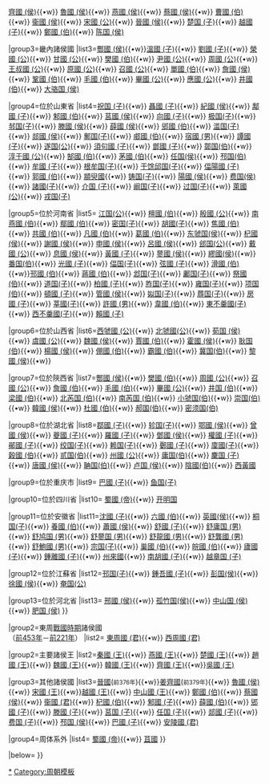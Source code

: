 {{Navbox
|name=周代諸侯列國
|title=[[周朝]][[周朝諸侯國列表|諸侯列國]]
|state=<includeonly>{{{state|autocollapse}}}</includeonly>
|basestyle=
|listclass=hlist
|belowclass=hlist

|group1=[[西周]]及東周[[春秋时期]]諸侯國<br />（[[前1046年]]－[[前453年]]）
|list1={{Navbox subgroup
|group1=周王畿
|list1=[[周朝|周 (王)]]

|group2=重要諸侯國
|list2={{nowrap begin}}[[秦国|秦國 (伯)]]{{•w}}[[吴国|吳國 (伯)]]{{•w}} [[齐国|齊國 (侯)]]{{•w}} [[鲁国|魯國 (侯)]]{{•w}} [[燕国|燕國 (侯)]]{{•w}} [[蔡國|蔡國 (侯)]]{{•w}} [[曹國|曹國 (伯)]]{{•w}} [[卫国|衞國 (侯)]]{{•w}} [[宋国|宋國 (公)]]{{•w}} [[晋国|晉國 (侯)]]{{•w}} [[楚国|楚国 (子)]]{{•w}} [[越國|越國 (子)]]{{•w}} [[鄭國|鄭國 (伯)]]{{•w}} [[陈国|陈国 (侯)]]

|group3=畿內諸侯國
|list3={{nowrap begin}}[[酆國|酆國 (侯)]]{{•w}}[[温国|溫國 (子)]]{{•w}} [[劉國|劉國 (子)]]{{•w}} [[荣国|榮國 (公)]]{{•w}} [[甘國|甘國 (公)]]{{•w}} [[樊國|樊國 (伯)]]{{•w}} [[尹國|尹國 (公)]]{{•w}} [[周邑|周國 (公)]]{{•w}} [[王叔国|王叔國 (公)]]{{•w}} [[原国|原國 (公)]]{{•w}} [[召國|召國 (公)]]{{•w}} [[单国|單國 (伯)]]{{•w}} [[詹國|詹國 (侯)]]{{•w}} [[巩国|鞏國 (伯)]]{{•w}} [[毛國|毛國 (伯)]]{{•w}} [[毕国|畢國 (公)]]{{•w}} [[應國|應國 (公)]]{{•w}} [[邢国|井國 (伯)]]{{•w}} [[大骆国|大骆国 (侯)]]

|group4=位於山東省
|list4={{nowrap begin}}[[祝國|祝国 (子)]]{{•w}} [[聂姓|聶國 (子)]]{{•w}} [[纪国|紀國 (侯)]]{{•w}} [[鄅国|鄅國 (子)]]{{•w}} [[邾国|邾國 (伯)]]{{•w}} [[莒国|莒國 (侯)]]{{•w}} [[向国|向國 (子)]]{{•w}} [[極國|极国(子)]]{{•w}} [[邿國|邿国(子)]]{{•w}} [[滕国|滕國 (侯)]]{{•w}} [[薛国|薛國 (侯)]]{{•w}} [[郳國|郳國 (伯)]]{{•w}} [[濫國|滥国(子)]]{{•w}} [[郯国|郯國 (侯)]]{{•w}} [[鄟国|鄟国(子)]]{{•w}} [[郕国|郕國 (伯)]]{{•w}} [[宿国|宿國 (男)]]{{•w}} [[譚國|譚國 (子)]]{{•w}} [[遂国|遂国(公)]]{{•w}} [[須句國|須句國 (子)]]{{•w}} [[鄫国|鄫國 (子)]]{{•w}} [[鄣国|鄣国(伯)]]{{•w}} [[淳于国|淳于國 (公)]]{{•w}} [[郜國|郜國 (伯)]]{{•w}} [[茅國|茅國 (伯)]]{{•w}} [[任國|任国(侯)]]{{•w}} [[邳国|邳国(伯)]]{{•w}} [[牟國|牟國 (子)]]{{•w}} [[根牟國|根牟国(子)]]{{•w}} [[於餘邱國|于馀邱国(子)]]{{•w}} [[偪阳国|偪陽國 (子)]]{{•w}} [[郭國|郭國 (伯)]]{{•w}} [[顓臾國]]{{•w}} [[铸国|铸国(子)]]{{•w}} [[阳国|陽國 (侯)]]{{•w}} [[费国|费国(侯)]]{{•w}} [[諸姓|諸國(子)]]{{•w}} [[介國|介国 (子)]]{{•w}} [[阚国|阚国(子)]]{{•w}} [[过国|过国(子)]]{{•w}} [[莱国|萊國 (公)]]{{•w}} [[戎國|戎国(子)]]

|group5=位於河南省
|list5={{nowrap begin}} [[江国|江国(公)]]{{•w}} [[单国|檀國 (伯)]]{{•w}} [[殷国|殷國 (公)]]{{•w}} [[南燕国|南燕國 (伯)]]{{•w}} [[鄢陵县|鄢國 (伯)]]{{•w}} [[密国|密国(子)]]{{•w}} [[胡國 (姬姓)|胡國(子)]]{{•w}} [[焦國|焦國 (伯)]]{{•w}} [[共國|共國 (伯)]]{{•w}} [[凡国|凡國 (伯)]]{{•w}} [[葛国|葛國 (伯)]]{{•w}} [[东虢国|东虢国(侯)]]{{•w}} [[杞國|杞國 (侯)]]{{•w}} [[謝國|謝國 (侯)]]{{•w}} [[申國|申國 (侯)]]{{•w}} [[吕国|呂國 (侯)]]{{•w}} [[鄶國|郐国(公)]]{{•w}} [[戴国|戴國 (公)]]{{•w}} [[息國|息國 (侯)]]{{•w}} [[黄国|黃國 (子)]]{{•w}} [[蓼国|蓼國 (侯)]]{{•w}} [[蓼国|繆國(侯)]]{{•w}} [[番国|番国(伯)]]{{•w}} [[光國|光國 (子)]]{{•w}} [[偪国|偪国(子)]]{{•w}} [[弦國|弦國 (子)]]{{•w}} [[滑國|滑國 (伯)]]{{•w}}[[邘国|邘國 (伯)]]{{•w}} [[蔣國|蔣國 (伯)]]{{•w}} [[邶國|邶国(子)]]{{•w}} [[卫辉市|鄘国(子)]]{{•w}} [[祭国|祭國 (伯)]]{{•w}} [[道國|道国(子)]]{{•w}} [[柏国|柏國 (子)]]{{•w}} [[胙国|胙国(子)]]{{•w}} [[雍国|雍国(子)]]{{•w}} [[項國|项国(伯)]]{{•w}} [[頓國|頓國 (子)]]{{•w}} [[管國|管國 (侯)]]{{•w}} [[姒國|姒国(子)]]{{•w}} [[蓐國|蓐国(子)]]{{•w}} [[房國|房國 (子)]]{{•w}} [[有莘氏|莘國(子)]]{{•w}} [[许国|許國 (男)]]{{•w}} [[豕韦|韋國 (伯)]]{{•w}} [[不羹|東不羹國(子)]]{{•w}} [[不羹|西不羹國(子)]]{{•w}} [[賴國|賴國 (子)]]

|group6=位於山西省
|list6={{nowrap begin}}[[西虢國|西虢國 (公)]]{{•w}} [[西虢国|北虢國(公)]]{{•w}} [[荀国|荀国 (侯)]]{{•w}} [[虞國|虞國 (公)]]{{•w}} [[魏國 (西周至春秋)|魏國 (侯)]]{{•w}} [[贾国|賈國 (伯)]]{{•w}} [[霍国|霍國 (侯)]]{{•w}} [[耿國|耿国(伯)]]{{•w}} [[楊國|楊國 (侯)]]{{•w}} [[倗國|倗國 (伯)]]{{•w}} [[霸國 (山西)|霸國 (伯)]]{{•w}} [[冀国|冀国(伯)]]{{•w}} [[黎國|黎國 (侯)]]{{•w}}

|group7=位於陝西省
|list7={{nowrap begin}}[[酆國|酆國 (侯)]]{{•w}} [[樊國|樊國 (伯)]]{{•w}} [[周城|周國 (公)]]{{•w}} [[召國|召國 (公)]]{{•w}} [[詹國|詹國 (伯)]]{{•w}} [[毛國|毛國 (伯)]]{{•w}} [[毕国|畢國 (公)]]{{•w}} [[邢国|井国 (伯)]]{{•w}} [[梁国 (春秋)|梁國 (伯)]]{{•w}} [[北芮国|北芮国 (伯)]]{{•w}} [[南芮国|南芮国 (伯)]]{{•w}} [[小虢國|小虢国(伯)]]{{•w}} [[崇国|崇国(伯)]]{{•w}} [[韩国 (西周)|韓國 (侯)]]{{•w}} [[杜國|杜國 (伯)]]{{•w}} [[郝姓|郝国(伯)]]{{•w}} [[密须|密须国(伯)]]

|group8=位於湖北省
|list8={{nowrap begin}}[[鄀国|鄀國 (子)]]{{•w}} [[軫國|轸国(子)]]{{•w}} [[鄂国|鄂國 (侯)]]{{•w}} [[曾国 (姬姓)|曾國 (侯)]]{{•w}} [[夔國|夔國 (子)]]{{•w}} [[罗国|羅國 (子)]]{{•w}} [[邓国|鄧國 (侯)]]{{•w}} [[权国|權國 (子)]]{{•w}} [[鄖國|鄖國 (子)]]{{•w}} [[絞國|绞国(子)]]{{•w}} [[賴國|赖国(子)]]{{•w}} [[鄾國|鄾國 (子)]]{{•w}} [[廪君|廩國(子)]]{{•w}} [[穀國|穀國 (伯)]]{{•w}} [[貳國|贰国(伯)]]{{•w}} [[州国|州國 (公)]]{{•w}} [[庸国|庸国(伯)]]{{•w}} [[麇国|麇国 (子)]]{{•w}} [[唐國|唐國 (侯)]]{{•w}} [[聃国|聃国(伯)]]{{•w}} [[卢国|卢国 (侯)]]{{•w}} [[阴姓|陰國(伯)]]{{•w}} [[西黃國]]

|group9=位於重庆市
|list9={{nowrap begin}} [[巴国|巴國 (子)]]{{•w}} [[鱼国|鱼国(子)]]

|group10=位於四川省
|list10={{nowrap begin}} [[古蜀|蜀國 (帝)]]{{•w}} [[开明 (蜀国)|开明国]]

|group11=位於安徽省
|list11={{nowrap begin}}[[沈国|沈國 (子)]]{{•w}} [[六國 (諸侯國)|六國 (伯)]]{{•w}} [[英國 (諸侯國)|英國(侯)]]{{•w}} [[桐國|桐国(子)]]{{•w}} [[養國|養國 (伯)]]{{•w}} [[萧国|蕭國 (侯)]]{{•w}} [[舒国|舒國 (子)]]{{•w}} [[舒庸国|舒庸国 (男)]]{{•w}} [[舒鳩國|舒鸠国 (男)]]{{•w}} [[舒蓼國|舒蓼国 (男)]]{{•w}} [[舒国|舒龍國 (男)]]{{•w}} [[舒国|舒龔國 (男)]]{{•w}} [[舒国|舒鮑國 (男)]]{{•w}} [[宗國|宗国(子)]]{{•w}} [[巢国|巢國 (伯)]]{{•w}} [[皖国|皖國 (伯)]]{{•w}} [[廬國|廬國 (子)]]{{•w}} [[钟离国|鍾離國 (子)]]{{•w}} [[州來國]]{{•w}} [[胡國|南胡國 (子)]]{{•w}} [[越章国|越章国 (子)]]

|group12=位於江蘇省
|list12={{nowrap begin}}[[邗国|邗国(子)]]{{•w}} [[钟吾国|鍾吾國 (子)]]{{•w}} [[彭国|彭国(侯)]]{{•w}} [[徐国|徐國 (侯)]]{{•w}} [[奄国|奄国(公)]]

|group13=位於河北省
|list13={{nowrap begin}} [[邢国|邢國 (侯)]]{{•w}} [[孤竹国|孤竹国(侯)]]{{•w}} [[中山国|中山国 (侯)]]{{•w}} [[肥国 (春秋)|肥国 (侯)]]
}}

|group2=東周[[戰國|戰國時期]]諸侯國<br />（[[前453年]]－[[前221年]]）
|list2={{Navbox subgroup
|group1=周王畿
|list1=[[周朝|周 (王)]]{{•w}} {{nowrap begin}}[[东周国|東周國 (君)]]{{•w}} [[西周国|西周國 (君)]]
 
|group2=主要諸侯王
|list2={{nowrap begin}}[[秦国|秦國 (王)]]{{•w}} [[燕国|燕國 (王)]]{{•w}} [[楚国|楚國 (王)]]{{•w}} [[赵国|趙國 (王)]]{{•w}} [[魏国 (战国)|魏國 (王)]]{{•w}} [[韩国 (战国)|韓國 (王)]]{{•w}} [[齐国|齊國 (王)]]{{•w}}[[吴国|吳國 (王)]]
 
|group3=其他諸侯國
|list3={{nowrap begin}}[[晋国|晉國]](<small>前376年</small>{{KIA}}){{•w}}[[姜齐|姜齊國]](<small>前379年</small>{{KIA}}){{•w}} [[鲁国|魯國 (侯)]]{{•w}} [[宋国|宋國 (王)]]{{•w}}[[越國|越國 (王)]]{{•w}} [[中山国|中山國 (王)]]{{•w}} [[鄭國|鄭國 (伯)]]{{•w}} [[蔡國|蔡國 (侯)]]{{•w}} [[卫国|衞國 (君)]]{{•w}} [[杞國|杞國 (伯)]]{{•w}} [[邾国|邾國 (子)]]{{•w}} [[薛国|薛國 (伯)]]{{•w}} [[郳國|郳國 (子)]]{{•w}} [[滕国|滕國 (子)]]{{•w}} [[莒国|莒国 (子)]]{{•w}} [[任國|任国 (子)]]{{•w}} [[郯國|郯國 (子)]]{{•w}} [[费国|费国 (子)]]{{•w}} [[邳国|邳国 (侯)]]{{•w}} [[巴国|巴國 (子)]]{{•w}} [[安陵國|安陵國 (君)]]

|group4=周体系外
|list4={{nowrap begin}} [[古蜀|蜀國 (帝)]]{{•w}} [[苴國]]
}}

|below=
}}<noinclude>
[[Category:周代诸侯国|*]]
[[Category:周朝模板]]
</noinclude>
